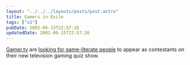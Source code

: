 ```yaml
---
layout: "../../../layouts/posts/post.astro"
title: Gamers in Exile
tags: ["v1"]
pubDate: 2002-06-15T22:57:26
updatedDate: 2002-06-15T22:57:26
---
```


[Gamer.tv][1] are [looking for game-literate people][2] to appear as contestants on their new television gaming quiz show.

[1]: http://www.gamer.tv/ "Gamer.tv"
[2]: http://www.gamer.tv/page/feature/3174176.htm "Gamer.tv: New Gaming Quiz Show"
